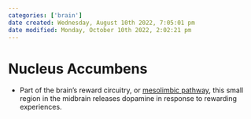 ```yaml
---
categories: ['brain']
date created: Wednesday, August 10th 2022, 7:05:01 pm
date modified: Monday, October 10th 2022, 2:02:21 pm
---
```


# Nucleus Accumbens
- Part of the brain’s reward circuitry, or [mesolimbic pathway](Mesolimbic%20Pathway.qmd), this small region in the midbrain releases dopamine in response to rewarding experiences.



